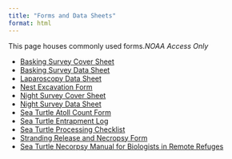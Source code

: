 ```yaml
---
title: "Forms and Data Sheets"
format: html
---
```


This page houses commonly used forms.*NOAA Access Only*

- [Basking Survey Cover Sheet](https://docs.google.com/document/d/1UZIsjv3rI4qd_TclYet9ZPMFXnHuMszWqG3vnMzwra8/edit?tab=t.0)  
- [Basking Survey Data Sheet](https://docs.google.com/document/d/1J-Um3wfB4A6XYY_gzsb9MmQwIcYxczvWQGlw0zvw0Bg/edit?tab=t.0)  
- [Laparoscopy Data Sheet](https://docs.google.com/document/d/1yGsBZUB4NVR4JUVFwq7H9cE9V7nVRFPy/edit)  
- [Nest Excavation Form](https://docs.google.com/document/d/1BBKolPCXa7Gidev0DrnKwDmCCmFNTpr0kapIxDOUj8s/edit?tab=t.0)  
- [Night Survey Cover Sheet](https://docs.google.com/document/d/1djEkn_QT5rZWg-jZxm7f-0s0rv05exS05UgL8P_s3HI/edit?tab=t.0)  
- [Night Survey Data Sheet](https://docs.google.com/document/d/1fcbCP0IjzZvYfibXvJBuo3Ocpt1rYdQWyoR5gSVRxTY/edit?tab=t.0)  
- [Sea Turtle Atoll Count Form](https://docs.google.com/document/d/1DNQMQGT_w5aRygN7-fNP3RPujWUVY2WzmwzW2w8f2bc/edit?tab=t.0)  
- [Sea Turtle Entrapment Log](https://docs.google.com/document/d/1aFVjKrYYDGwZAv_6u5iYmdqF8E8FydtdFtl8RKiDbpI/edit?tab=t.0)  
- [Sea Turtle Processing Checklist](https://docs.google.com/document/d/1JJspUFMVNchM-Dr4ZfKGHNaqRXz38FWw_16_AC2_9K4/edit?tab=t.0)  
- [Stranding Release and Necropsy Form](https://docs.google.com/document/d/1eKQkAw1HcrONytJvgILUwqPCXgm-NB394U4oR05RsFw/edit?tab=t.0) 
- [Sea Turtle Necorpsy Manual for Biologists in Remote Refuges](https://www.widecast.org/Resources/Docs/Work_2000_Sea_Turtle_Necropsy_Manual_ENG.pdf)



